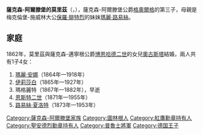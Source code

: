 {{Multiple issues|
{{Expand language|1=en|time=2021-01-24T16:55:08+00:00}}
{{Unreferenced|time=2021-01-24T16:55:08+00:00}}
}}
{{Infobox noble
| name        = 薩克森-阿爾滕堡的莫里茲
| image       = Prinz Moritz von Sachsen-Altenburg.jpg
| birth_date  = {{Birth date|1829|10|24|df=y}}
| birth_place = {{le|艾森貝格|Eisenberg, Thuringia}}
| death_date  = {{Death date and age|1907|5|13|1829|10|24|df=y}}
| death_place = [[阿爾科|阿爾科]]
| noble family= [[韋廷王朝|韋廷王朝]]
| father      = [[格奧爾格_(薩克森-阿爾滕堡)|薩克森-阿爾滕堡公爵格奧爾格]]
| mother      = [[梅克倫堡-施威林的瑪麗·路易絲|梅克倫堡-施威林的瑪麗·路易絲]]
}}
'''薩克森-阿爾滕堡的莫里茲'''（{{lang-de|Moritz von Sachsen-Altenburg}}，{{bd|1829年|10月24日|1907年|5月13日}}），薩克森-阿爾滕堡公爵[[格奧爾格_(薩克森-阿爾滕堡)|格奧爾格]]的第三子，母親是梅克倫堡-施威林大公[[保罗·弗里德里希_(梅克伦堡-什未林)|保羅·腓特烈]]的妹妹[[瑪麗·路易絲_(梅克倫堡-施威林)|瑪麗·路易絲]]。

== 家庭 ==
1862年，莫里茲與薩克森-邁寧根公爵[[博恩哈德二世_(薩克森-邁寧根)|博恩哈德二世]]的女兒[[薩克森-邁寧根的奧古斯塔|奧古斯塔]]結婚，兩人共有1子4女：
# [[瑪麗·安娜_(薩克森-阿爾滕堡)|瑪麗·安娜]]（1864年—1918年）
# [[薩克森-阿爾滕堡的伊莉莎白_(1865-1927)|伊莉莎白]]（1865年—1927年）
# 瑪格麗特（1867年—1882年），早逝
# [[恩斯特二世_(薩克森-阿爾滕堡)|恩斯特二世]]（1871年—1955年）
# [[路易絲·夏洛特_(薩克森-阿爾滕堡)|路易絲·夏洛特]]（1873年—1953年）

[[Category:薩克森-阿爾滕堡家族|Category:薩克森-阿爾滕堡家族]]
[[Category:圖林根人|Category:圖林根人]]
[[Category:紅鷹勳章持有人|Category:紅鷹勳章持有人]]
[[Category:聖安德烈勳章持有人|Category:聖安德烈勳章持有人]]
[[Category:普魯士將軍|Category:普魯士將軍]]
[[Category:德国王子|Category:德国王子]]